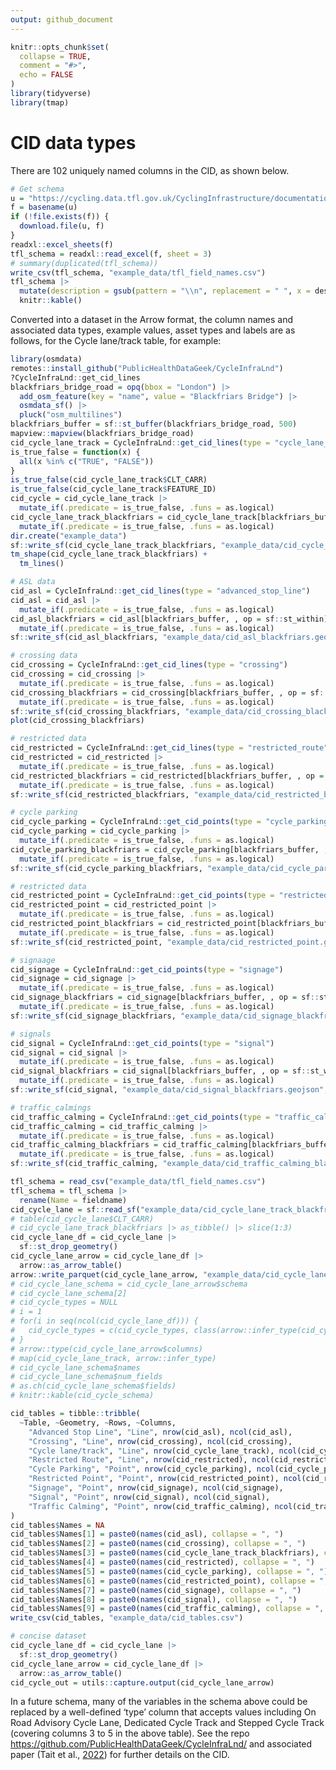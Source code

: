 ```yaml
---
output: github_document
---
```


```r
knitr::opts_chunk$set(
  collapse = TRUE,
  comment = "#>",
  echo = FALSE
)
library(tidyverse)
library(tmap)
```

# CID data types

There are 102 uniquely named columns in the CID, as shown below.

```r
# Get schema
u = "https://cycling.data.tfl.gov.uk/CyclingInfrastructure/documentation/cid_database_schema.xlsx"
f = basename(u)
if (!file.exists(f)) {
  download.file(u, f)
}
readxl::excel_sheets(f)
tfl_schema = readxl::read_excel(f, sheet = 3)
# summary(duplicated(tfl_schema))
write_csv(tfl_schema, "example_data/tfl_field_names.csv")
tfl_schema |> 
  mutate(description = gsub(pattern = "\\n", replacement = " ", x = description)) |> 
  knitr::kable()
```

Converted into a dataset in the Arrow format, the column names and associated data types, example values, asset types and labels are as follows, for the Cycle lane/track table, for example:

```r
library(osmdata)
remotes::install_github("PublicHealthDataGeek/CycleInfraLnd")
?CycleInfraLnd::get_cid_lines
blackfriars_bridge_road = opq(bbox = "London") |> 
  add_osm_feature(key = "name", value = "Blackfriars Bridge") |> 
  osmdata_sf() |> 
  pluck("osm_multilines")
blackfriars_buffer = sf::st_buffer(blackfriars_bridge_road, 500)
mapview::mapview(blackfriars_bridge_road)
cid_cycle_lane_track = CycleInfraLnd::get_cid_lines(type = "cycle_lane_track")
is_true_false = function(x) {
  all(x %in% c("TRUE", "FALSE"))
}
is_true_false(cid_cycle_lane_track$CLT_CARR)
is_true_false(cid_cycle_lane_track$FEATURE_ID)
cid_cycle = cid_cycle_lane_track |> 
  mutate_if(.predicate = is_true_false, .funs = as.logical) 
cid_cycle_lane_track_blackfriars = cid_cycle_lane_track[blackfriars_buffer, , op = sf::st_within] |> 
  mutate_if(.predicate = is_true_false, .funs = as.logical) 
dir.create("example_data")
sf::write_sf(cid_cycle_lane_track_blackfriars, "example_data/cid_cycle_lane_track_blackfriars.geojson", delete_dsn = TRUE)
tm_shape(cid_cycle_lane_track_blackfriars) +
  tm_lines()

# ASL data
cid_asl = CycleInfraLnd::get_cid_lines(type = "advanced_stop_line")
cid_asl = cid_asl |> 
  mutate_if(.predicate = is_true_false, .funs = as.logical) 
cid_asl_blackfriars = cid_asl[blackfriars_buffer, , op = sf::st_within] |> 
  mutate_if(.predicate = is_true_false, .funs = as.logical) 
sf::write_sf(cid_asl_blackfriars, "example_data/cid_asl_blackfriars.geojson", delete_dsn = TRUE)

# crossing data
cid_crossing = CycleInfraLnd::get_cid_lines(type = "crossing")
cid_crossing = cid_crossing |> 
  mutate_if(.predicate = is_true_false, .funs = as.logical) 
cid_crossing_blackfriars = cid_crossing[blackfriars_buffer, , op = sf::st_within] |> 
  mutate_if(.predicate = is_true_false, .funs = as.logical) 
sf::write_sf(cid_crossing_blackfriars, "example_data/cid_crossing_blackfriars.geojson", delete_dsn = TRUE)
plot(cid_crossing_blackfriars)

# restricted data
cid_restricted = CycleInfraLnd::get_cid_lines(type = "restricted_route")
cid_restricted = cid_restricted |> 
  mutate_if(.predicate = is_true_false, .funs = as.logical) 
cid_restricted_blackfriars = cid_restricted[blackfriars_buffer, , op = sf::st_within] |> 
  mutate_if(.predicate = is_true_false, .funs = as.logical) 
sf::write_sf(cid_restricted_blackfriars, "example_data/cid_restricted_blackfriars.geojson", delete_dsn = TRUE)

# cycle parking
cid_cycle_parking = CycleInfraLnd::get_cid_points(type = "cycle_parking")
cid_cycle_parking = cid_cycle_parking |> 
  mutate_if(.predicate = is_true_false, .funs = as.logical) 
cid_cycle_parking_blackfriars = cid_cycle_parking[blackfriars_buffer, , op = sf::st_within] |> 
  mutate_if(.predicate = is_true_false, .funs = as.logical) 
sf::write_sf(cid_cycle_parking_blackfriars, "example_data/cid_cycle_parking_blackfriars.geojson", delete_dsn = TRUE)

# restricted data
cid_restricted_point = CycleInfraLnd::get_cid_points(type = "restricted_point")
cid_restricted_point = cid_restricted_point |> 
  mutate_if(.predicate = is_true_false, .funs = as.logical) 
cid_restricted_point_blackfriars = cid_restricted_point[blackfriars_buffer, , op = sf::st_within] |> 
  mutate_if(.predicate = is_true_false, .funs = as.logical) 
sf::write_sf(cid_restricted_point, "example_data/cid_restricted_point.geojson", delete_dsn = TRUE)

# signaage
cid_signage = CycleInfraLnd::get_cid_points(type = "signage")
cid_signage = cid_signage |> 
  mutate_if(.predicate = is_true_false, .funs = as.logical) 
cid_signage_blackfriars = cid_signage[blackfriars_buffer, , op = sf::st_within] |> 
  mutate_if(.predicate = is_true_false, .funs = as.logical) 
sf::write_sf(cid_signage_blackfriars, "example_data/cid_signage_blackfriars.geojson", delete_dsn = TRUE)

# signals
cid_signal = CycleInfraLnd::get_cid_points(type = "signal")
cid_signal = cid_signal |> 
  mutate_if(.predicate = is_true_false, .funs = as.logical) 
cid_signal_blackfriars = cid_signal[blackfriars_buffer, , op = sf::st_within] |> 
  mutate_if(.predicate = is_true_false, .funs = as.logical) 
sf::write_sf(cid_signal, "example_data/cid_signal_blackfriars.geojson", delete_dsn = TRUE)

# traffic_calmings
cid_traffic_calming = CycleInfraLnd::get_cid_points(type = "traffic_calming")
cid_traffic_calming = cid_traffic_calming |> 
  mutate_if(.predicate = is_true_false, .funs = as.logical) 
cid_traffic_calming_blackfriars = cid_traffic_calming[blackfriars_buffer, , op = sf::st_within] |> 
  mutate_if(.predicate = is_true_false, .funs = as.logical) 
sf::write_sf(cid_traffic_calming, "example_data/cid_traffic_calming_blackfriars.geojson", delete_dsn = TRUE)
```

```r
tfl_schema = read_csv("example_data/tfl_field_names.csv")
tfl_schema = tfl_schema |> 
  rename(Name = fieldname)
cid_cycle_lane = sf::read_sf("example_data/cid_cycle_lane_track_blackfriars.geojson")
# table(cid_cycle_lane$CLT_CARR)
# cid_cycle_lane_track_blackfriars |> as_tibble() |> slice(1:3)
cid_cycle_lane_df = cid_cycle_lane |> 
  sf::st_drop_geometry()
cid_cycle_lane_arrow = cid_cycle_lane_df |> 
  arrow::as_arrow_table()
arrow::write_parquet(cid_cycle_lane_arrow, "example_data/cid_cycle_lane_track_blackfriars.parquet")
# cid_cycle_lane_schema = cid_cycle_lane_arrow$schema
# cid_cycle_lane_schema[2]
# cid_cycle_types = NULL
# i = 1
# for(i in seq(ncol(cid_cycle_lane_df))) {
#   cid_cycle_types = c(cid_cycle_types, class(arrow::infer_type(cid_cycle_lane_schema[]))[1])
# }
# arrow::type(cid_cycle_lane_arrow$columns)
# map(cid_cycle_lane_track, arrow::infer_type)
# cid_cycle_lane_schema$names
# cid_cycle_lane_schema$num_fields
# as.ch(cid_cycle_lane_schema$fields)
# knitr::kable(cid_cycle_schema)
```

```r
cid_tables = tibble::tribble(
  ~Table, ~Geometry, ~Rows, ~Columns,
    "Advanced Stop Line", "Line", nrow(cid_asl), ncol(cid_asl),
    "Crossing", "Line", nrow(cid_crossing), ncol(cid_crossing),
    "Cycle lane/track", "Line", nrow(cid_cycle_lane_track), ncol(cid_cycle_lane_track),
    "Restricted Route", "Line", nrow(cid_restricted), ncol(cid_restricted),
    "Cycle Parking", "Point", nrow(cid_cycle_parking), ncol(cid_cycle_parking),
    "Restricted Point", "Point", nrow(cid_restricted_point), ncol(cid_restricted_point),
    "Signage", "Point", nrow(cid_signage), ncol(cid_signage),
    "Signal", "Point", nrow(cid_signal), ncol(cid_signal),
    "Traffic Calming", "Point", nrow(cid_traffic_calming), ncol(cid_traffic_calming)
)
cid_tables$Names = NA
cid_tables$Names[1] = paste0(names(cid_asl), collapse = ", ")
cid_tables$Names[2] = paste0(names(cid_crossing), collapse = ", ")
cid_tables$Names[3] = paste0(names(cid_cycle_lane_track_blackfriars), collapse = ", ")
cid_tables$Names[4] = paste0(names(cid_restricted), collapse = ", ")
cid_tables$Names[5] = paste0(names(cid_cycle_parking), collapse = ", ")
cid_tables$Names[6] = paste0(names(cid_restricted_point), collapse = ", ")
cid_tables$Names[7] = paste0(names(cid_signage), collapse = ", ")
cid_tables$Names[8] = paste0(names(cid_signal), collapse = ", ")
cid_tables$Names[9] = paste0(names(cid_traffic_calming), collapse = ", ")
write_csv(cid_tables, "example_data/cid_tables.csv")
```

```r
# concise dataset
cid_cycle_lane_df = cid_cycle_lane |> 
  sf::st_drop_geometry()
cid_cycle_lane_arrow = cid_cycle_lane_df |> 
  arrow::as_arrow_table()
cid_cycle_out = utils::capture.output(cid_cycle_lane_arrow)
```

In a future schema, many of the variables in the schema above could be replaced by a well-defined 'type' column that accepts values including On Road Advisory Cycle Lane, Dedicated Cycle Track and Stepped Cycle Track (covering columns 3 to 5 in the above table).
See the repo <https://github.com/PublicHealthDataGeek/CycleInfraLnd/> and associated paper (Tait et al., [2022](https://www.sciencedirect.com/science/article/pii/S221414052200041X)) for further details on the CID.
